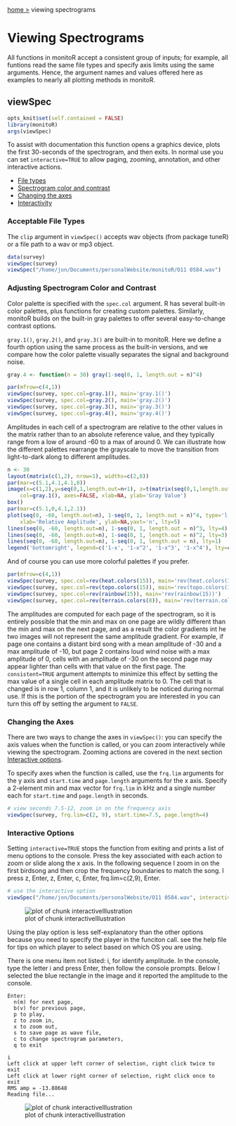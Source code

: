 <a href="/">home &gt;</a><p style="display:inline;">viewing spectrograms</p>
# Viewing Spectrograms
All functions in monitoR accept a consistent group of inputs; for example, all funtions read the same file types and specify axis limits using the same arguments. Hence, the argument names and values offered here as examples to nearly all plotting methods in monitoR. 

## viewSpec
```r
opts_knit$set(self.contained = FALSE)
library(monitoR)
args(viewSpec)
```
To assist with documentation this function opens a graphics device, plots the first 30-seconds of the spectrogram, and then exits. In normal use you can set `interactive=TRUE` to allow paging, zooming, annotation, and other interactive actions.

+ [File types](#filetypes)
+ [Spectrogram color and contrast](#colorcontrast)
+ [Changing the axes](#changingtheaxes)
+ [Interactivity](#interactivity)
  
<h3 id="filetypes">Acceptable File Types</h3>
The `clip` argument in `viewSpec()` accepts wav objects (from package tuneR) or a file path to a wav or mp3 object.  

```r
data(survey)
viewSpec(survey)
viewSpec("/home/jon/Documents/personalWebsite/monitoR/O11 0584.wav")
```

<h3 id="colorcontrast">Adjusting Spectrogram Color and Contrast</h3>
Color palette is specified with the `spec.col` argument. R has several built-in color palettes, plus functions for creating custom palettes. Similarly, monitoR builds on the built-in gray palettes to offer several easy-to-change contrast options.   

`gray.1()`, `gray.2()`, and `gray.3()` are built-in to monitoR. Here we define a fourth option using the same process as the built-in versions, and we compare how the color palette visually separates the signal and background noise.   

```r
gray.4 <- function(n = 30) gray(1-seq(0, 1, length.out = n)^4)

par(mfrow=c(4,1))
viewSpec(survey, spec.col=gray.1(), main='gray.1()')
viewSpec(survey, spec.col=gray.2(), main='gray.2()')
viewSpec(survey, spec.col=gray.3(), main='gray.3()')
viewSpec(survey, spec.col=gray.4(), main='gray.4()')
```

Amplitudes in each cell of a spectrogram are relative to the other values in the matrix rather than to an absolute reference value, and they typically range from a low of around -60 to a max of around 0. We can illustrate how the different palettes rearrange the grayscale to move the transition from light-to-dark along to different amplitudes.

```r
n <- 30
layout(matrix(c(1,2), nrow=1), widths=c(2,8))
par(mar=c(5.1,4.1,4.1,0))
image(x=c(1,2),y=seq(0,1,length.out=n+1), z=t(matrix(seq(0,1,length.out=n), nrow=n)), 
    col=gray.1(), axes=FALSE, xlab=NA, ylab='Gray Value')
box()
par(mar=c(5.1,0,4.1,2.1))
plot(seq(0, -60, length.out=n), 1-seq(0, 1, length.out = n)^4, type='l', 
    xlab='Relative Amplitude', ylab=NA,yaxt='n', lty=5)
lines(seq(0, -60, length.out=n), 1-seq(0, 1, length.out = n)^3, lty=4)
lines(seq(0, -60, length.out=n), 1-seq(0, 1, length.out = n)^2, lty=3)
lines(seq(0, -60, length.out=n), 1-seq(0, 1, length.out = n), lty=1)
legend('bottomright', legend=c('1-x', '1-x^2', '1-x^3', '1-x^4'), lty=c(1,3,4,5), bty='n')
```

And of course you can use more colorful palettes if you prefer.  

```r
par(mfrow=c(4,1))
viewSpec(survey, spec.col=rev(heat.colors(15)), main='rev(heat.colors(15))')
viewSpec(survey, spec.col=rev(topo.colors(15)), main='rev(topo.colors(15))')
viewSpec(survey, spec.col=rev(rainbow(15)), main='rev(rainbow(15))')
viewSpec(survey, spec.col=rev(terrain.colors(8)), main='rev(terrain.colors(8))')
```

The amplitudes are computed for each page of the spectrogram, so it is entirely possible that the min and max on one page are wildly different than the min and max on the next page, and as a result the color gradients int he two images will not represent the same amplitude gradient. For example, if page one contains a distant bird song with a mean amplitude of -30 and a max amplitude of -10, but page 2 contains loud wind noise with a max amplitude of 0, cells with an amplitude of -30 on the second page may appear lighter than cells with that value on the first page. The `consistent=TRUE` argument attempts to minimize this effect by setting the max value of a single cell in each amplitude matrix to 0. The cell that is changed is in row 1, column 1, and it is unlikely to be noticed during normal use. If this is the portion of the spectrogram you are interested in you can turn this off by setting the argument to `FALSE`.  

<h3 id="changingtheaxes">Changing the Axes</h3>
There are two ways to change the axes in `viewSpec()`: you can specify the axis values when the function is called, or you can zoom interactively while viewing the spectrogram. Zooming actions are covered in the next section [Interactive options](#interactivity).  

To specify axes when the function is called, use the `frq.lim` arguments for the y axis and `start.time` and `page.length` arguments for the x axis. Specify a 2-element min and max vector for `frq.lim` in kHz and a single number each for `start.time` and `page.length` in seconds.  

```r
# view seconds 7.5-12, zoom in on the frequency axis
viewSpec(survey, frq.lim=c(2, 9), start.time=7.5, page.length=4)
```

<h3 id="interactivity">Interactive Options</h3>
Setting `interactive=TRUE` stops the function from exiting and prints a list of menu options to the console. Press the key associated with each action to zoom or slide along the x axis. In the following sequence I zoom in on the first birdsong and then crop the frequency boundaries to match the song. I press z, Enter, z, Enter, c, Enter, frq.lim=c(2,9), Enter.  

```r
# use the interactive option
viewSpec("/home/jon/Documents/personalWebsite/O11 0584.wav", interactive=TRUE)
```

![plot of chunk interactiveIllustration](img/interactive.gif)

Using the play option is less self-explanatory than the other options because you need to specify the player in the funciton call. see the help file for tips on which player to select based on which OS you are using.  

There is one menu item not listed: i, for identify amplitude. In the console, type the letter i and press Enter, then follow the console prompts. Below I selected the blue rectangle in the image and it reported the amplitude to the console.  
```
Enter: 
  n(m) for next page, 
  b(v) for previous page, 
  p to play, 
  z to zoom in, 
  x to zoom out, 
  s to save page as wave file, 
  c to change spectrogram parameters, 
  q to exit

i
Left click at upper left corner of selection, right click twice to exit
Left click at lower right corner of selection, right click once to exit
RMS amp = -13.88648 
Reading file...
```
![plot of chunk interactiveIllustration](img/SOSP1.1.png)















